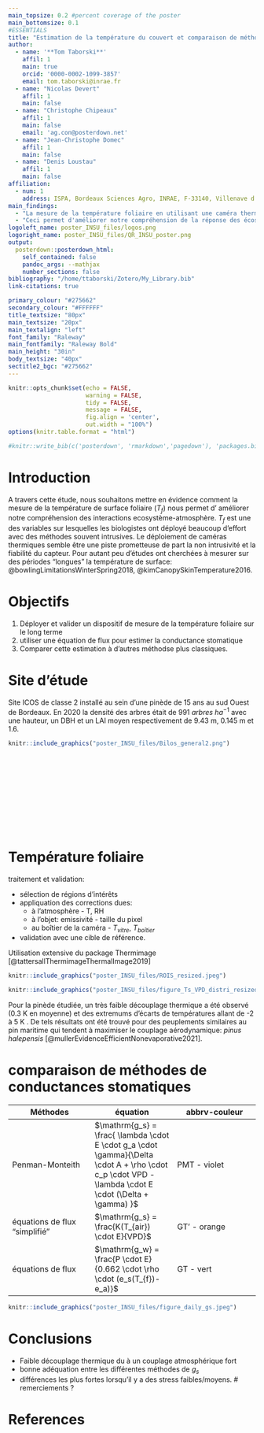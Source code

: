 ```yaml
---
main_topsize: 0.2 #percent coverage of the poster
main_bottomsize: 0.1
#ESSENTIALS
title: "Estimation de la température du couvert et comparaison de méthodes d’estimation de la conductance stomatique sur le site ICOS FR-Bil."
author:
  - name: '**Tom Taborski**'
    affil: 1
    main: true
    orcid: '0000-0002-1099-3857'
    email: tom.taborski@inrae.fr
  - name: "Nicolas Devert"
    affil: 1
    main: false
  - name: "Christophe Chipeaux"
    affil: 1
    main: false
    email: 'ag.con@posterdown.net'
  - name: "Jean-Christophe Domec"
    affil: 1
    main: false
  - name: "Denis Loustau"
    affil: 1
    main: false
affiliation:
  - num: 1
    address: ISPA, Bordeaux Sciences Agro, INRAE, F-33140, Villenave d’Ornon, France
main_findings:
  - "La mesure de la température foliaire en utilisant une caméra thermique est non intrusif et précis."
  - "Ceci permet d'améliorer notre compréhension de la réponse des écosystèmes à leur environnement."
logoleft_name: poster_INSU_files/logos.png
logoright_name: poster_INSU_files/QR_INSU_poster.png
output: 
  posterdown::posterdown_html:
    self_contained: false
    pandoc_args: --mathjax
    number_sections: false
bibliography: "/home/ttaborski/Zotero/My_Library.bib"
link-citations: true

primary_colour: "#275662"
secondary_colour: "#FFFFFF"
title_textsize: "80px"
main_textsize: "20px"
main_textalign: "left"
font_family: "Raleway"
main_fontfamily: "Raleway Bold"
main_height: "30in"
body_textsize: "40px"
sectitle2_bgc: "#275662"
---
```


```r
knitr::opts_chunk$set(echo = FALSE,
                      warning = FALSE,
                      tidy = FALSE,
                      message = FALSE,
                      fig.align = 'center',
                      out.width = "100%")
options(knitr.table.format = "html") 

#knitr::write_bib(c('posterdown', 'rmarkdown','pagedown'), 'packages.bib')
```

# Introduction

A travers cette étude, nous souhaitons mettre en évidence comment la mesure de la température de surface foliaire ($T_f$) nous permet d' améliorer notre compréhension des interactions ecosystème-atmosphère. $T_f$ est une des variables sur lesquelles les biologistes ont déployé beaucoup d'effort avec des méthodes souvent intrusives. Le déploiement de caméras thermiques semble être une piste prometteuse de part la non intrusivité et la fiabilité du capteur. Pour autant peu d'études ont cherchées à mesurer sur des périodes "longues" la température de surface: @bowlingLimitationsWinterSpring2018, @kimCanopySkinTemperature2016.

# Objectifs

1. Déployer et valider un dispositif de mesure de la température foliaire sur le long terme
3. utiliser une équation de flux pour estimer la conductance stomatique
4. Comparer cette estimation à d'autres méthodse plus classiques. 

# Site d'étude

Site ICOS de classe 2 installé au sein d'une pinède de 15 ans au sud Ouest de Bordeaux. En 2020 la densité des arbres était de $991 ~arbres~ha^{-1}$ avec une hauteur, un DBH et un LAI moyen respectivement de 9.43 m, 0.145 m et 1.6.

```r
knitr::include_graphics("poster_INSU_files/Bilos_general2.png")
```
\
\
\
\
\
\
\
\
\

# Température foliaire
traitement et validation:

- sélection de régions d'intérêts 
- appliquation des corrections dues:
    - à l'atmosphère - T, RH
    - à l'objet: emissivité - taille du pixel
    - au boîtier de la caméra - $T_{vitre}$, $T_{boîtier}$
- validation avec une cible de référence. 
    
Utilisation extensive du package Thermimage [@tattersallThermimageThermalImage2019]

```r
knitr::include_graphics("poster_INSU_files/ROIS_resized.jpeg")
```

```r
knitr::include_graphics("poster_INSU_files/figure_Ts_VPD_distri_resized.jpeg")
```
Pour la pinède étudiée, un très faible découplage thermique a été observé (0.3 K en moyenne) et des extremums d'écarts de températures allant de -2 à 5 K . De tels résultats ont été trouvé pour des peuplements similaires au pin maritime qui tendent à maximiser le couplage aérodynamique: *pinus halepensis* [@mullerEvidenceEfficientNonevaporative2021].

# comparaison de méthodes de conductances stomatiques

|Méthodes|équation|abbrv-couleur|
|--|--|--|
|Penman-Monteith |$\mathrm{g_s} = \frac{ \lambda \cdot E \cdot g_a \cdot \gamma}{\Delta \cdot A + \rho \cdot c_p \cdot VPD - \lambda \cdot E \cdot (\Delta + \gamma) }$|PMT - violet|
|équations de flux "simplifié"|$\mathrm{g_s} = \frac{K(T_{air}) \cdot E}{VPD}$|GT' - orange|
|équations de flux |$\mathrm{g_w} = \frac{P \cdot E}{0.662 \cdot \rho \cdot (e_s(T_{f})- e_a)}$|GT - vert|

```r
knitr::include_graphics("poster_INSU_files/figure_daily_gs.jpeg")
```

# Conclusions
- Faible découplage thermique du à un couplage atmosphérique fort 
- bonne adéquation entre les différentes méthodes de $g_s$
- différences les plus fortes lorsqu'il y a des stress faibles/moyens. 
# remerciements ? 

# References
